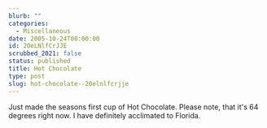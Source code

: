 ```yaml
---
blurb: ""
categories:
  - Miscellaneous
date: 2005-10-24T00:00:00
id: 20eLNlfCrJJE
scrubbed_2021: false
status: published
title: Hot Chocolate
type: post
slug: hot-chocolate--20elnlfcrjje
---
```


Just made the seasons first cup of Hot Chocolate. Please note, that
it's 64 degrees right now. I have definitely acclimated to Florida.